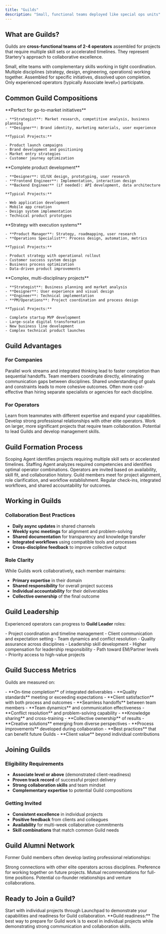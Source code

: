 ```yaml
---
title: "Guilds"
description: "Small, functional teams deployed like special ops units"
---
```


## What are Guilds?

Guilds are **cross-functional teams of 2-4 operators** assembled for projects that require multiple skill sets or accelerated timelines. They represent Startery's approach to collaborative excellence.

<CardGroup cols={2}>
  <Card title="Special Ops Approach" icon="users-gear">
    Small, elite teams with complementary skills working in tight coordination.
  </Card>
  <Card title="Cross-Functional" icon="arrows-cross">
    Multiple disciplines (strategy, design, engineering, operations) working together.
  </Card>
  <Card title="Project-Based" icon="project-diagram">
    Assembled for specific initiatives, dissolved upon completion.
  </Card>
  <Card title="Elite Quality" icon="star">
    Only experienced operators (typically Associate level\+) participate.
  </Card>
</CardGroup>

## Common Guild Compositions

<Tabs>
  <Tab title="Strategy + Design">
    **Perfect for go-to-market initiatives**

    - **Strategist**: Market research, competitive analysis, business planning
    - **Designer**: Brand identity, marketing materials, user experience

    **Typical Projects:**

    - Product launch campaigns
    - Brand development and positioning
    - Market entry strategies
    - Customer journey optimization
  </Tab>
  <Tab title="Design + Engineering">
    **Complete product development**

    - **Designer**: UI/UX design, prototyping, user research
    - **Frontend Engineer**: Implementation, interaction design
    - **Backend Engineer** (if needed): API development, data architecture

    **Typical Projects:**

    - Web application development
    - Mobile app creation
    - Design system implementation
    - Technical product prototypes
  </Tab>
  <Tab title="Product + Operations">
    **Strategy with execution systems**

    - **Product Manager**: Strategy, roadmapping, user research
    - **Operations Specialist**: Process design, automation, metrics

    **Typical Projects:**

    - Product strategy with operational rollout
    - Customer success system design
    - Business process optimization
    - Data-driven product improvements
  </Tab>
  <Tab title="Full-Stack Guild">
    **Complex, multi-disciplinary projects**

    - **Strategist**: Business planning and market analysis
    - **Designer**: User experience and visual design
    - **Engineer**: Technical implementation
    - **PM/Operations**: Project coordination and process design

    **Typical Projects:**

    - Complete startup MVP development
    - Large-scale digital transformation
    - New business line development
    - Complex technical product launches
  </Tab>
</Tabs>

## Guild Advantages

### For Companies

<Accordion>
  <Accordion title="Accelerated Delivery">
    Parallel work streams and integrated thinking lead to faster completion than sequential handoffs.
  </Accordion>
  <Accordion title="Seamless Integration">
    Team members coordinate directly, eliminating communication gaps between disciplines.
  </Accordion>
  <Accordion title="Unified Vision">
    Shared understanding of goals and constraints leads to more cohesive outcomes.
  </Accordion>
  <Accordion title="Cost Efficiency">
    Often more cost-effective than hiring separate specialists or agencies for each discipline.
  </Accordion>
</Accordion>

### For Operators

<Accordion>
  <Accordion title="Skill Development">
    Learn from teammates with different expertise and expand your capabilities.
  </Accordion>
  <Accordion title="Network Building">
    Develop strong professional relationships with other elite operators.
  </Accordion>
  <Accordion title="Project Impact">
    Work on larger, more significant projects that require team collaboration.
  </Accordion>
  <Accordion title="Leadership Opportunities">
    Potential to lead Guilds and develop management skills.
  </Accordion>
</Accordion>

## Guild Formation Process

<Steps>
  <Step title="Project Analysis">
    Scoping Agent identifies projects requiring multiple skill sets or accelerated timelines.
  </Step>
  <Step title="Skill Mapping">
    Staffing Agent analyzes required competencies and identifies optimal operator combinations.
  </Step>
  <Step title="Team Assembly">
    Operators are invited based on availability, skill fit, and collaboration history.
  </Step>
  <Step title="Kickoff">
    Guild members meet for project alignment, role clarification, and workflow establishment.
  </Step>
  <Step title="Collaborative Execution">
    Regular check-ins, integrated workflows, and shared accountability for outcomes.
  </Step>
</Steps>

## Working in Guilds

### Collaboration Best Practices

- **Daily async updates** in shared channels
- **Weekly sync meetings** for alignment and problem-solving
- **Shared documentation** for transparency and knowledge transfer
- **Integrated workflows** using compatible tools and processes
- **Cross-discipline feedback** to improve collective output

### Role Clarity

While Guilds work collaboratively, each member maintains:

- **Primary expertise** in their domain
- **Shared responsibility** for overall project success
- **Individual accountability** for their deliverables
- **Collective ownership** of the final outcome

## Guild Leadership

Experienced operators can progress to **Guild Leader** roles:

<CardGroup cols={2}>
  <Card title="Responsibilities" icon="clipboard-list">
    - Project coordination and timeline management
    - Client communication and expectation setting
    - Team dynamics and conflict resolution
    - Quality assurance across disciplines
  </Card>
  <Card title="Benefits" icon="star">
    - Leadership skill development
    - Higher compensation for leadership responsibility
    - Path toward EM/Partner levels
    - Priority access to high-value projects
  </Card>
</CardGroup>

## Guild Success Metrics

Guilds are measured on:

<Tabs>
  <Tab title="Delivery Excellence">
    - **On-time completion** of integrated deliverables
    - **Quality standards** meeting or exceeding expectations
    - **Client satisfaction** with both process and outcomes
    - **Seamless handoffs** between team members
  </Tab>
  <Tab title="Collaboration Quality">
    - **Team dynamics** and communication effectiveness
    - **Conflict resolution** and problem-solving capability
    - **Knowledge sharing** and cross-training
    - **Collective ownership** of results
  </Tab>
  <Tab title="Innovation Impact">
    - **Creative solutions** emerging from diverse perspectives
    - **Process improvements** developed during collaboration
    - **Best practices** that can benefit future Guilds
    - **Client value** beyond individual contributions
  </Tab>
</Tabs>

## Joining Guilds

### Eligibility Requirements

- **Associate level or above** (demonstrated client-readiness)
- **Proven track record** of successful project delivery
- **Strong collaboration skills** and team mindset
- **Complementary expertise** to potential Guild compositions

### Getting Invited

- **Consistent excellence** in individual projects
- **Positive feedback** from clients and colleagues
- **Availability** for multi-week collaborative commitments
- **Skill combinations** that match common Guild needs

## Guild Alumni Network

Former Guild members often develop lasting professional relationships:

<CardGroup cols={2}>
  <Card title="Professional Network" icon="network-wired">
    Strong connections with other elite operators across disciplines.
  </Card>
  <Card title="Future Collaborations" icon="handshake">
    Preference for working together on future projects.
  </Card>
  <Card title="Hiring Opportunities" icon="briefcase">
    Mutual recommendations for full-time positions.
  </Card>
  <Card title="Startup Partnerships" icon="rocket">
    Potential co-founder relationships and venture collaborations.
  </Card>
</CardGroup>

## Ready to Join a Guild?

<Card title="Build Your Track Record" icon="chart-line" href="/getting-started/operators">
  Start with individual projects through Launchpad to demonstrate your capabilities and readiness for Guild collaboration.
</Card>

<Tip>
  **Guild readiness:** The best way to prepare for Guild work is to excel in individual projects while demonstrating strong communication and collaboration skills.
</Tip>